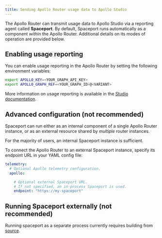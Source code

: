```yaml
---
title: Sending Apollo Router usage data to Apollo Studio
---
```


The Apollo Router can transmit usage data to Apollo Studio via a reporting agent called **Spaceport**. By default, Spaceport runs automatically as a component _within_ the Apollo Router. Additional details on its modes of operation are provided below.

## Enabling usage reporting

You can enable usage reporting in the Apollo Router by setting the following environment variables:

```bash
export APOLLO_KEY=<YOUR_GRAPH_API_KEY>
export APOLLO_GRAPH_REF=<YOUR_GRAPH_ID>@<VARIANT>
```

More information on usage reporting is available in the [Studio documentation](/studio/metrics/usage-reporting/).

## Advanced configuration (not recommended)

Spaceport can run either as an internal component of a single Apollo Router instance, or as an external resource shared by _multiple_ router instances.

For the majority of users, an internal Spaceport instance is sufficient.

To connect the Apollo Router to an external Spaceport instance, specify its endpoint URL in your YAML config file:

```yaml title="router.yaml"
telemetry:
  # Optional Apollo telemetry configuration.
  apollo:

    # Optional external Spaceport URL.
    # If not specified, an in-process Spaceport is used.
    endpoint: "https://my-spaceport"

```

## Running Spaceport externally (not recommended)

Running spaceport as a separate process currently requires building from [source](https://github.com/apollographql/router/tree/main/apollo-spaceport).
